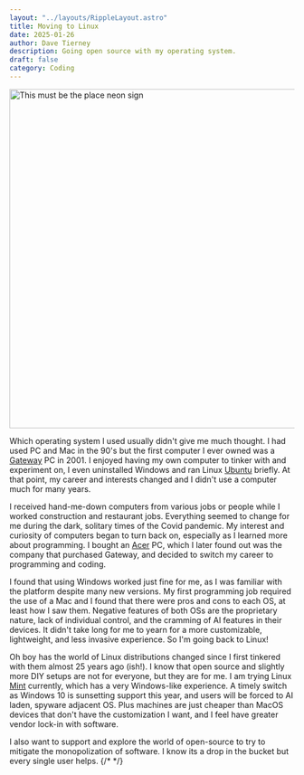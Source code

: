 ```yaml
---
layout: "../layouts/RippleLayout.astro"
title: Moving to Linux
date: 2025-01-26
author: Dave Tierney
description: Going open source with my operating system.
draft: false
category: Coding
---
```



<Image
  src={thePlace}
  alt="This must be the place neon sign"
  height="600"
  width="1200"
/>

Which operating system I used usually didn't give me much thought. I had used PC and Mac in the 90's but the first computer I ever owned was a <a href="https://www.gatewayusa.com/" target="_blank" rel="noopener" className="whitespace-nowrap underline decoration-neon transition hover:text-neon">Gateway</a> PC in 2001. I enjoyed having my own computer to tinker with and experiment on, I even uninstalled Windows and ran Linux <a href="https://ubuntu.com/" target="_blank" rel="noopener" className="whitespace-nowrap underline decoration-neon transition hover:text-neon">Ubuntu</a> briefly. At that point, my career and interests changed and I didn't use a computer much for many years.

I received hand-me-down computers from various jobs or people while I worked construction and restaurant jobs. Everything seemed to change for me during the dark, solitary times of the Covid pandemic. My interest and curiosity of computers began to turn back on, especially as I learned more about programming. I bought an <a href="https://www.acer.com/" target="_blank" rel="noopener" className="whitespace-nowrap underline decoration-neon transition hover:text-neon">Acer</a> PC, which I later found out was the company that purchased Gateway, and decided to switch my career to programming and coding.

I found that using Windows worked just fine for me, as I was familiar with the platform despite many new versions. My first programming job required the use of a Mac and I found that there were pros and cons to each OS, at least how I saw them. Negative features of both OSs are the proprietary nature, lack of individual control, and the cramming of AI features in their devices. It didn't take long for me to yearn for a more customizable, lightweight, and less invasive experience. So I'm going back to Linux!

Oh boy has the world of Linux distributions changed since I first tinkered with them almost 25 years ago (ish!). I know that open source and slightly more DIY setups are not for everyone, but they are for me. I am trying Linux <a href="https://linuxmint.com/" target="_blank" rel="noopener" className="whitespace-nowrap underline decoration-neon transition hover:text-neon">Mint</a> currently, which has a very Windows-like experience. A timely switch as Windows 10 is sunsetting support this year, and users will be forced to AI laden, spyware adjacent OS. Plus machines are just cheaper than MacOS devices that don't have the customization I want, and I feel have greater vendor lock-in with software.

I also want to support and explore the world of open-source to try to mitigate the monopolization of software. I know its a drop in the bucket but every single user helps.
{/* <a href="" target="_blank" rel="noopener" className="whitespace-nowrap underline decoration-neon transition hover:text-neon"></a> */}
